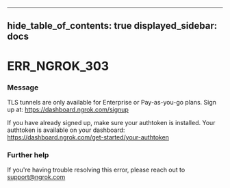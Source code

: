 

---
hide_table_of_contents: true
displayed_sidebar: docs
---


# ERR_NGROK_303

### Message
TLS tunnels are only available for Enterprise or Pay-as-you-go plans.
Sign up at: https://dashboard.ngrok.com/signup

If you have already signed up, make sure your authtoken is installed.
Your authtoken is available on your dashboard: https://dashboard.ngrok.com/get-started/your-authtoken

<ErrorDetails error="err_ngrok_303" />



### Further help
If you're having trouble resolving this error, please reach out to [support@ngrok.com](mailto:support@ngrok.com?subject=Help%20with%20ERR_NGROK_303)

